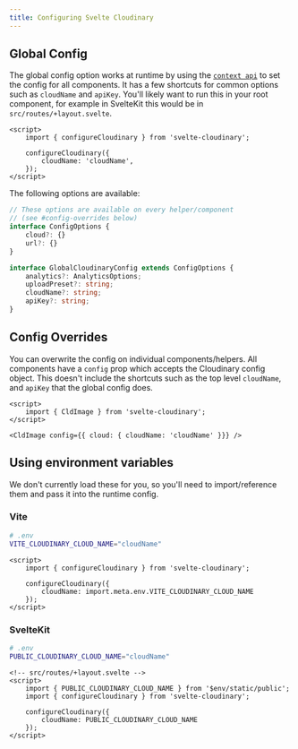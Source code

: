 ```yaml
---
title: Configuring Svelte Cloudinary
---
```


## Global Config

The global config option works at runtime by using the [`context api`](https://learn.svelte.dev/tutorial/context-api) to set the config for all components. It has a few shortcuts for common options such as `cloudName` and `apiKey`. You'll likely want to run this in your root component, for example in SvelteKit this would be in `src/routes/+layout.svelte`.

```svelte
<script>
	import { configureCloudinary } from 'svelte-cloudinary';

	configureCloudinary({
		cloudName: 'cloudName',
	});
</script>
```

The following options are available:

```ts
// These options are available on every helper/component
// (see #config-overrides below)
interface ConfigOptions {
	cloud?: {}
	url?: {}
}

interface GlobalCloudinaryConfig extends ConfigOptions {
	analytics?: AnalyticsOptions;
	uploadPreset?: string;
	cloudName?: string;
	apiKey?: string;
}
```

## Config Overrides

You can overwrite the config on individual components/helpers. All components have a `config` prop which accepts the Cloudinary config object. This doesn't include the shortcuts such as the top level `cloudName`, and `apiKey` that the global config does.

```svelte
<script>
	import { CldImage } from 'svelte-cloudinary';
</script>

<CldImage config={{ cloud: { cloudName: 'cloudName' }}} />
```

## Using environment variables

We don't currently load these for you, so you'll need to import/reference them and pass it into the runtime config.

### Vite

```bash
# .env
VITE_CLOUDINARY_CLOUD_NAME="cloudName"
```

```svelte
<script>
	import { configureCloudinary } from 'svelte-cloudinary';

	configureCloudinary({
        cloudName: import.meta.env.VITE_CLOUDINARY_CLOUD_NAME
    });
</script>
```

### SvelteKit

```bash
# .env
PUBLIC_CLOUDINARY_CLOUD_NAME="cloudName"
```

```svelte
<!-- src/routes/+layout.svelte -->
<script>
	import { PUBLIC_CLOUDINARY_CLOUD_NAME } from '$env/static/public';
	import { configureCloudinary } from 'svelte-cloudinary';

	configureCloudinary({
        cloudName: PUBLIC_CLOUDINARY_CLOUD_NAME
    });
</script>
```
